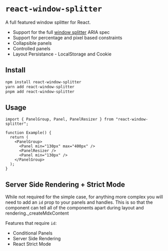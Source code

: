 
# `react-window-splitter`

A full featured window splitter for React.

- Support for the full [window splitter](https://www.w3.org/WAI/ARIA/apg/patterns/windowsplitter/) ARIA spec
- Support for percentage and pixel based constraints
- Collapsible panels
- Controlled panels
- Layout Persistance - LocalStorage and Cookie

<div className="my-6">
  <HeaderExample />
</div>

## Install

```bash
npm install react-window-splitter
yarn add react-window-splitter
pnpm add react-window-splitter
```

## Usage

```tsx
import { PanelGroup, Panel, PanelResizer } from "react-window-splitter";

function Example() {
  return (
    <PanelGroup>
      <Panel min="130px" max="400px" />
      <PanelResizer />
      <Panel min="130px" />
    </PanelGroup>
  );
}
```

## Server Side Rendering + Strict Mode

While not required for the simple case, for anything more complex you will
need to add an `id` prop to your panels and handles.
This is so that the component can tell all of the components apart during layout and rendering.\_createMdxContent

Features that require `id`:

- Conditional Panels
- Server Side Rendering
- React Strict Mode
